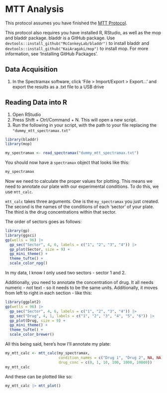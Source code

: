 # MTT Analysis

:::{.callout-note}
This protocol assumes you have finished the [MTT Protocol](#sec-mtt-assay).

This protocol also requires you have installed R, RStudio, as well as the mop and bladdr package. bladdr is a GitHub package. Use `devtools::install_github("McConkeyLab/bladdr")` to install bladdr and `devtools::install_github("KaiAragaki/mop")` to install mop. For more information, see 'Installing GitHub Packages'.
:::

## Data Acquisition

1. In the Spectramax software, click 'File > Import/Export > Export...' and export the results as a .txt file to a USB drive

## Reading Data into R
1. Open RStudio
2. Press Shift + Ctrl/Command + N. This will open a new script.
3. Run the following in your script, with the path to your file replacing the `"dummy_mtt_spectramax.txt"`

```r
library(bladdr)
library(mop)

my_spectramax <- read_spectramax("dummy_mtt_spectramax.txt")

```

You should now have a `spectramax` object that looks like this:
```r
my_spectramax
```


Now we need to calculate the proper values for plotting. This means we need to annotate our plate with our experimental conditions. To do this, we use `mtt_calc`.

`mtt_calc` takes three arguments. One is the `my_spectramax` you just created. The second is the names of the conditions of each 'sector' of your plate. The third is the drug concentrations within that sector.

The order of sectors goes as follows:
```r
library(gp)
library(ggsci)
gp(wells = 96) |> 
  gp_sec("Sector", 4, 6, labels = c("1", "2", "3", "4")) |> 
  gp_plot(Sector, size = 9) +
  gp_mini_theme() +
  theme_tufte() + 
  scale_color_npg()
```

In my data, I know I only used two sectors - sector 1 and 2.

Additionally, you need to annotate the concentration of drug. It all needs numeric - not text - so it needs to be the same units. Additionally, it moves from left to right in each section - like this:

```r
library(ggplot2)
gp(wells = 96) |> 
  gp_sec("Sector", 4, 6, labels = c("1", "2", "3", "4")) |> 
  gp_sec("Drug", 4, 1, labels = c("1", "2", "3", "4", "5", "6")) |> 
  gp_plot(Drug, size = 9) +
  gp_mini_theme() +
  theme_tufte() +
  scale_color_brewer()
```

All this being said, here's how I'll annotate my plate:

```r
my_mtt_calc <- mtt_calc(my_spectramax, 
                        condition_names = c("Drug 1", "Drug 2", NA, NA),
                        drug_conc = c(0, 1, 10, 100, 1000, 10000))
my_mtt_calc
```

And these can be plotted like so:

```r
my_mtt_calc |> mtt_plot()
```

